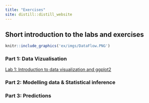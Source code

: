 ```yaml
---
title: "Exercises"
site: distill::distill_website
---
```


## Short introduction to the labs and exercises

```r
knitr::include_graphics('ex/imgs/DataFlow.PNG')
```

### Part 1: Data Vizualisation

[Lab 1: Introduction to data visualization and ggplot2](Lab1_DataViz.html)

### Part 2: Modelling data & Statistical inference


### Part 3: Predictions